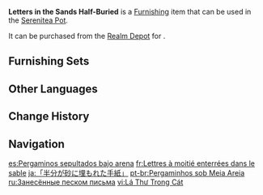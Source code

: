 {{Furnishing Infobox
|id             = 372466
|image          = Item Letters in the Sands Half-Buried.png
|category       = Landform
|subcategory    = Small Shrub
|quality        = 3
|adeptal_energy = 20
|load           = 50
|reduced_load   = 50
|description    = "These plants are quite special indeed, and their leaves can be used as letter-paper on which to write. If you use this in concert with the previously-mentioned red dye, writing on these leaves with said dye, you can add a measure of secrecy to your writings, for the words will only emerge after being affected by [[Electro]] first, and then [[Dendro]]. As such, even if they mean to do so, the researchers of the [[Akademiya]] will not be able to gain knowledge of what is being communicated between one matra and another.<br>The latest edition of the matra manual has this to say concerning this species of desert shrub.<br>It is only when they reach this description that the matra understand why their superior has bypassed the researchers and amended their manual &mdash; if, one day, the matra were to meet with some great emergency, they would at least have a safe and secret way of communicating critical information to one another.
|mention        = Sumeru Akademiya;Matra
|source1        = [[Realm Depot]]
}}
'''Letters in the Sands Half-Buried''' is a [[Furnishing]] item that can be used in the [[Serenitea Pot]].

It can be purchased from the [[Realm Depot]] for {{Item|Realm Currency|30|x=80}}.

==Furnishing Sets==
{{Craft Usage|type=Furnishing Set}}

==Other Languages==
{{Other Languages
|default_hidden = 1
|en      = Letters in the Sands Half-Buried
|zhs     = 「半埋沙中的信笺」
|zhs_rm  = "Bànmái Shāzhōng de Xìnjiān"
|zht     = 「半埋沙中的信箋」
|zht_rm  = "Bànmái Shāzhōng de Xìnjiān"
|ja      = 「半分が砂に埋もれた手紙」
|ja_rm   = "Hanbun ga Suna ni Umoreta Tegami"{{Assumed}}
|ko      = 「반쯤 모래 속에 묻힌 편지」
|es      = Pergaminos sepultados bajo arena
|fr      = Lettres à moitié enterrées dans le sable
|ru      = Занесённые песком письма
|th      = "จดหมายที่ฝังเพียงครึ่งอยู่กลางทราย"
|th_rm   = 
|vi      = Lá Thư Trong Cát
|de      = „Halb im Sand vergrabene Briefe“
|id      = Surat Setengah Terkubur di Gurun
|pt      = Pergaminhos sob Meia Areia
|tr      = Yarı Gömülü Kumlardaki Mektuplar
|it      = Lettere parzialmente sepolte nella sabbia
}}

==Change History==
{{Change History|3.1}}

==Navigation==
{{Furnishing Navbox|exterior}}

[[es:Pergaminos sepultados bajo arena]]
[[fr:Lettres à moitié enterrées dans le sable]]
[[ja:「半分が砂に埋もれた手紙」]]
[[pt-br:Pergaminhos sob Meia Areia]]
[[ru:Занесённые песком письма]]
[[vi:Lá Thư Trong Cát]]